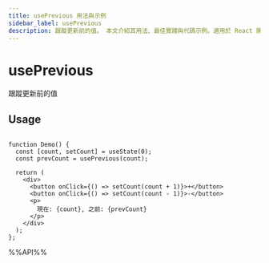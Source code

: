```yaml
---
title: usePrevious 用法與示例
sidebar_label: usePrevious
description: 跟蹤更新前的值。 本文介紹其用法、最佳實踐與代碼示例。適用於 React 開發中需要處理副作用的場景。
---
```

# usePrevious

跟蹤更新前的值

## Usage

```tsx live

function Demo() {
  const [count, setCount] = useState(0);
  const prevCount = usePrevious(count);

  return (
    <div>
      <button onClick={() => setCount(count + 1)}>+</button>
      <button onClick={() => setCount(count - 1)}>-</button>
      <p>
        現在: {count}, 之前: {prevCount}
      </p>
    </div>
  );
};

```

%%API%%